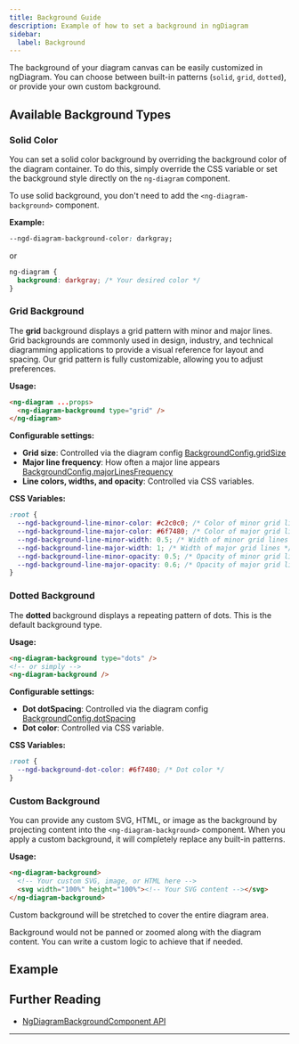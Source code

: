 ```yaml
---
title: Background Guide
description: Example of how to set a background in ngDiagram
sidebar:
  label: Background
---
```



The background of your diagram canvas can be easily customized in ngDiagram.
You can choose between built-in patterns (`solid`, `grid`, `dotted`), or provide your own custom background.

## Available Background Types

### Solid Color

You can set a solid color background by overriding the background color of the diagram container.
To do this, simply override the CSS variable or set the background style directly on the `ng-diagram` component.

To use solid background, you don't need to add the `<ng-diagram-background>` component.

**Example:**

```css
--ngd-diagram-background-color: darkgray;
```

or

```css
ng-diagram {
  background: darkgray; /* Your desired color */
}
```

### Grid Background

The **grid** background displays a grid pattern with minor and major lines.
Grid backgrounds are commonly used in design, industry, and technical diagramming applications to provide a visual reference for layout and spacing.
Our grid pattern is fully customizable, allowing you to adjust preferences.

**Usage:**

```html
<ng-diagram ...props>
  <ng-diagram-background type="grid" />
</ng-diagram>
```

**Configurable settings:**

- **Grid size**: Controlled via the diagram config [BackgroundConfig.gridSize](/docs/api/types/backgroundconfig/#gridsize)
- **Major line frequency**: How often a major line appears [BackgroundConfig.majorLinesFrequency](/docs/api/types/backgroundconfig/#majorlinesfrequency)
- **Line colors, widths, and opacity**: Controlled via CSS variables.

**CSS Variables:**

```css
:root {
  --ngd-background-line-minor-color: #c2c0c0; /* Color of minor grid lines */
  --ngd-background-line-major-color: #6f7480; /* Color of major grid lines */
  --ngd-background-line-minor-width: 0.5; /* Width of minor grid lines */
  --ngd-background-line-major-width: 1; /* Width of major grid lines */
  --ngd-background-line-minor-opacity: 0.5; /* Opacity of minor grid lines */
  --ngd-background-line-major-opacity: 0.6; /* Opacity of major grid lines */
}
```

### Dotted Background

The **dotted** background displays a repeating pattern of dots.
This is the default background type.

**Usage:**

```html
<ng-diagram-background type="dots" />
<!-- or simply -->
<ng-diagram-background />
```

**Configurable settings:**

- **Dot dotSpacing**: Controlled via the diagram config [BackgroundConfig.dotSpacing](/docs/api/types/backgroundconfig/#dotSpacing)
- **Dot color**: Controlled via CSS variable.

**CSS Variables:**

```css
:root {
  --ngd-background-dot-color: #6f7480; /* Dot color */
}
```

### Custom Background

You can provide any custom SVG, HTML, or image as the background by projecting content into the `<ng-diagram-background>` component.
When you apply a custom background, it will completely replace any built-in patterns.

**Usage:**

```html
<ng-diagram-background>
  <!-- Your custom SVG, image, or HTML here -->
  <svg width="100%" height="100%"><!-- Your SVG content --></svg>
</ng-diagram-background>
```

Custom background will be stretched to cover the entire diagram area.

Background would not be panned or zoomed along with the diagram content.
You can write a custom logic to achieve that if needed.

## Example

<Background />
<CodeViewer dirName="background" />

## Further Reading

- [NgDiagramBackgroundComponent API](../../api/Components/NgDiagramBackgroundComponent.md)

---
